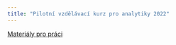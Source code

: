 ```yaml
---
title: "Pilotní vzdělávací kurz pro analytiky 2022"
---
```


[Materiály pro práci](https://github.com/petrbouchal/analytici/releases/download/v1/analyza.zip)
